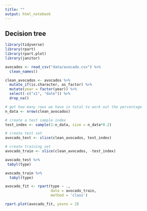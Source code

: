 ```yaml
---
title: ""
output: html_notebook
---
```

## Decision tree

```r
library(tidyverse)
library(rpart)
library(rpart.plot)
library(janitor)
```

```r
avocados <- read_csv("data/avocado.csv") %>% 
  clean_names()
```

```r
clean_avocados <- avocados %>% 
  mutate_if(is.character, as_factor) %>% 
  mutate(year = factor(year)) %>% 
  select(-c("x1", "date")) %>% 
  drop_na()

```

```r
# get how many rows we have in total to work out the percentage
n_data <- nrow(clean_avocados)

# create a test sample index
test_index <- sample(1:n_data, size = n_data*0.2)

# create test set
avocado_test <- slice(clean_avocados, test_index)

# create training set
avocado_train <- slice(clean_avocados, -test_index)
```

```r
avocado_test %>%
 tabyl(type)
```

```r
avocado_train %>%
  tabyl(type)
```

```r
avocado_fit <- rpart(type ~ ., 
                     data = avocado_train, 
                     method = 'class')

rpart.plot(avocado_fit, yesno = 2)
```


















